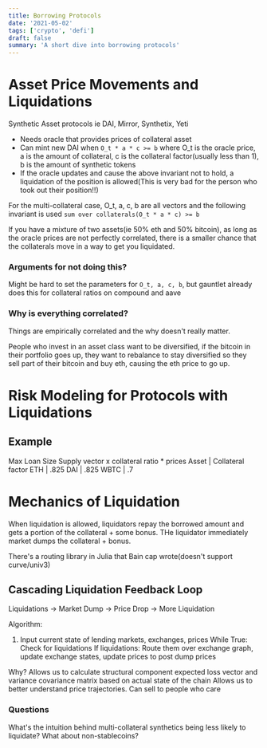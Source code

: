 ```yaml
---
title: Borrowing Protocols
date: '2021-05-02'
tags: ['crypto', 'defi']
draft: false
summary: 'A short dive into borrowing protocols'
---
```


# Asset Price Movements and Liquidations

Synthetic Asset protocols ie DAI, Mirror, Synthetix, Yeti

- Needs oracle that provides prices of collateral asset
- Can mint new DAI when `O_t * a * c >= b` where O_t is the oracle price, a is the amount of collateral, c is the collateral factor(usually less than 1), b is the amount of synthetic tokens
- If the oracle updates and cause the above invariant not to hold, a liquidation of the position is allowed(This is very bad for the person who took out their position!!)

For the multi-collateral case, O_t, a, c, b are all vectors and the following invariant is used
`sum over collaterals(O_t * a * c) >= b`

If you have a mixture of two assets(ie 50% eth and 50% bitcoin), as long as the oracle prices are not perfectly correlated, there is a smaller chance that the collaterals move in a way to get you liquidated.

### Arguments for not doing this?

Might be hard to set the parameters for `O_t, a, c, b`, but gauntlet already does this for collateral ratios on compound and aave

### Why is everything correlated?

Things are empirically correlated and the why doesn't really matter.

People who invest in an asset class want to be diversified, if the bitcoin in their portfolio goes up, they want to rebalance to stay diversified so they sell part of their bitcoin and buy eth, causing the eth price to go up.

# Risk Modeling for Protocols with Liquidations

## Example

Max Loan Size
Supply vector x collateral ratio \* prices
Asset | Collateral factor
ETH | .825
DAI | .825
WBTC | .7

# Mechanics of Liquidation

When liquidation is allowed, liquidators repay the borrowed amount and gets a portion of the collateral + some bonus. THe liquidator immediately market dumps the collateral + bonus.

There's a routing library in Julia that Bain cap wrote(doesn't support curve/univ3)

## Cascading Liquidation Feedback Loop

Liquidations -> Market Dump -> Price Drop -> More Liquidation

Algorithm:

1. Input current state of lending markets, exchanges, prices
   While True:
   Check for liquidations
   If liquidations:
   Route them over exchange graph, update exchange states, update prices to post dump prices

Why?
Allows us to calculate structural component expected loss vector and variance covariance matrix based on actual state of the chain
Allows us to better understand price trajectories. Can sell to people who care

### Questions

What's the intuition behind multi-collateral synthetics being less likely to liquidate? What about non-stablecoins?
